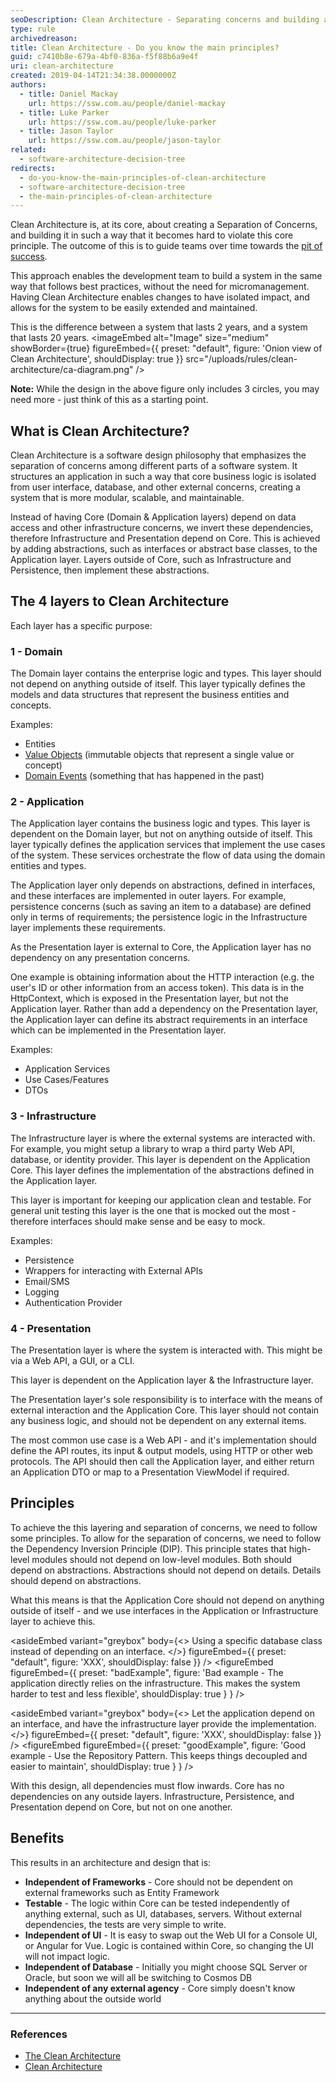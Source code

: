 ```yaml
---
seoDescription: Clean Architecture - Separating concerns and building a lasting system. Discover how CA enables teams to build systems that can be easily extended and maintained. learn about its principles, layers, and benefits.
type: rule
archivedreason:
title: Clean Architecture - Do you know the main principles?
guid: c7410b8e-679a-4bf0-836a-f5f88b6a9e4f
uri: clean-architecture
created: 2019-04-14T21:34:38.0000000Z
authors:
  - title: Daniel Mackay
    url: https://ssw.com.au/people/daniel-mackay
  - title: Luke Parker
    url: https://ssw.com.au/people/luke-parker
  - title: Jason Taylor
    url: https://ssw.com.au/people/jason-taylor
related:
  - software-architecture-decision-tree
redirects:
  - do-you-know-the-main-principles-of-clean-architecture
  - software-architecture-decision-tree
  - the-main-principles-of-clean-architecture
---
```


Clean Architecture is, at its core, about creating a Separation of Concerns, and building it in such a way that it becomes hard to violate this core principle. The outcome of this is to guide teams over time towards the [pit of success](https://ricomariani.medium.com/the-pit-of-success-cfefc6cb64c8).

This approach enables the development team to build a system in the same way that follows best practices, without the need for micromanagement. Having Clean Architecture enables changes to have isolated impact, and allows for the system to be easily extended and maintained.

This is the difference between a system that lasts 2 years, and a system that lasts 20 years.
<imageEmbed
  alt="Image"
  size="medium"
  showBorder={true}
  figureEmbed={{
    preset: "default",
    figure: 'Onion view of Clean Architecture',
    shouldDisplay: true
  }}
  src="/uploads/rules/clean-architecture/ca-diagram.png"
/>

**Note:** While the design in the above figure only includes 3 circles, you may need more - just think of this as a starting point.

## What is Clean Architecture?

Clean Architecture is a software design philosophy that emphasizes the separation of concerns among different parts of a software system. It structures an application in such a way that core business logic is isolated from user interface, database, and other external concerns, creating a system that is more modular, scalable, and maintainable.

Instead of having Core (Domain & Application layers) depend on data access and other infrastructure concerns, we invert these dependencies, therefore Infrastructure and Presentation depend on Core. This is achieved by adding abstractions, such as interfaces or abstract base classes, to the Application layer. Layers outside of Core, such as Infrastructure and Persistence, then implement these abstractions.

## The 4 layers to Clean Architecture

Each layer has a specific purpose:

### 1 - Domain

The Domain layer contains the enterprise logic and types. This layer should not depend on anything outside of itself. This layer typically defines the models and data structures that represent the business entities and concepts.

Examples:

* Entities
* [Value Objects](https://learn.microsoft.com/en-us/dotnet/architecture/microservices/microservice-ddd-cqrs-patterns/implement-value-objects) (immutable objects that represent a single value or concept)
* [Domain Events](https://learn.microsoft.com/en-us/dotnet/architecture/microservices/microservice-ddd-cqrs-patterns/domain-events-design-implementation) (something that has happened in the past)

### 2 - Application

The Application layer contains the business logic and types. This layer is dependent on the Domain layer, but not on anything outside of itself. This layer typically defines the application services that implement the use cases of the system. These services orchestrate the flow of data using the domain entities and types.

The Application layer only depends on abstractions, defined in interfaces, and these interfaces are implemented in outer layers. For example, persistence concerns (such as saving an item to a database) are defined only in terms of requirements; the persistence logic in the Infrastructure layer implements these requirements.

As the Presentation layer is external to Core, the Application layer has no dependency on any presentation concerns.

One example is obtaining information about the HTTP interaction (e.g. the user's ID or other information from an access token). This data is in the HttpContext, which is exposed in the Presentation layer, but not the Application layer. Rather than add a dependency on the Presentation layer, the Application layer can define its abstract requirements in an interface which can be implemented in the Presentation layer.

Examples:

* Application Services
* Use Cases/Features
* DTOs

### 3 - Infrastructure

The Infrastructure layer is where the external systems are interacted with. For example, you might setup a library to wrap a third party Web API, database, or identity provider. This layer is dependent on the Application Core. This layer defines the implementation of the abstractions defined in the Application layer.

This layer is important for keeping our application clean and testable. For general unit testing this layer is the one that is mocked out the most - therefore interfaces should make sense and be easy to mock.

Examples:

* Persistence
* Wrappers for interacting with External APIs
* Email/SMS
* Logging
* Authentication Provider

### 4 - Presentation

The Presentation layer is where the system is interacted with. This might be via a Web API, a GUI, or a CLI.

This layer is dependent on the Application layer & the Infrastructure layer.

The Presentation layer's sole responsibility is to interface with the means of external interaction and the Application Core. This layer should not contain any business logic, and should not be dependent on any external items.

The most common use case is a Web API - and it's implementation should define the API routes, its input & output models, using HTTP or other web protocols. The API should then call the Application layer, and either return an Application DTO or map to a Presentation ViewModel if required.

## Principles

To achieve the this layering and separation of concerns, we need to follow some principles. To allow for the separation of concerns, we need to follow the Dependency Inversion Principle (DIP). This principle states that high-level modules should not depend on low-level modules. Both should depend on abstractions. Abstractions should not depend on details. Details should depend on abstractions.

What this means is that the Application Core should not depend on anything outside of itself - and we use interfaces in the Application or Infrastructure layer to achieve this.

<asideEmbed
  variant="greybox"
  body={<>
    Using a specific database class instead of depending on an interface.
  </>}
  figureEmbed={{
    preset: "default",
    figure: 'XXX',
    shouldDisplay: false
  }}
/>
<figureEmbed figureEmbed={{
  preset: "badExample",
  figure: 'Bad example - The application directly relies on the infrastructure. This makes the system harder to test and less flexible',
  shouldDisplay: true
} } />


<asideEmbed
  variant="greybox"
  body={<>
    Let the application depend on an interface, and have the infrastructure layer provide the implementation.
  </>}
  figureEmbed={{
    preset: "default",
    figure: 'XXX',
    shouldDisplay: false
  }}
/>
<figureEmbed figureEmbed={{
  preset: "goodExample",
  figure: 'Good example - Use the Repository Pattern. This keeps things decoupled and easier to maintain',
  shouldDisplay: true
} } />


With this design, all dependencies must flow inwards. Core has no dependencies on any outside layers. Infrastructure, Persistence, and Presentation depend on Core, but not on one another.

## Benefits

This results in an architecture and design that is:

* **Independent of Frameworks** - Core should not be dependent on external frameworks such as Entity Framework
* **Testable** - The logic within Core can be tested independently of anything external, such as UI, databases, servers. Without external dependencies, the tests are very simple to write.
* **Independent of UI** - It is easy to swap out the Web UI for a Console UI, or Angular for Vue. Logic is contained within Core, so changing the UI will not impact logic.
* **Independent of Database** - Initially you might choose SQL Server or Oracle, but soon we will all be switching to Cosmos DB
* **Independent of any external agency** - Core simply doesn't know anything about the outside world

---

### References

* [The Clean Architecture](http://blog.cleancoder.com/uncle-bob/2012/08/13/the-clean-architecture.html)
* [Clean Architecture](https://docs.microsoft.com/en-us/dotnet/standard/modern-web-apps-azure-architecture/common-web-application-architectures#clean-architecture)